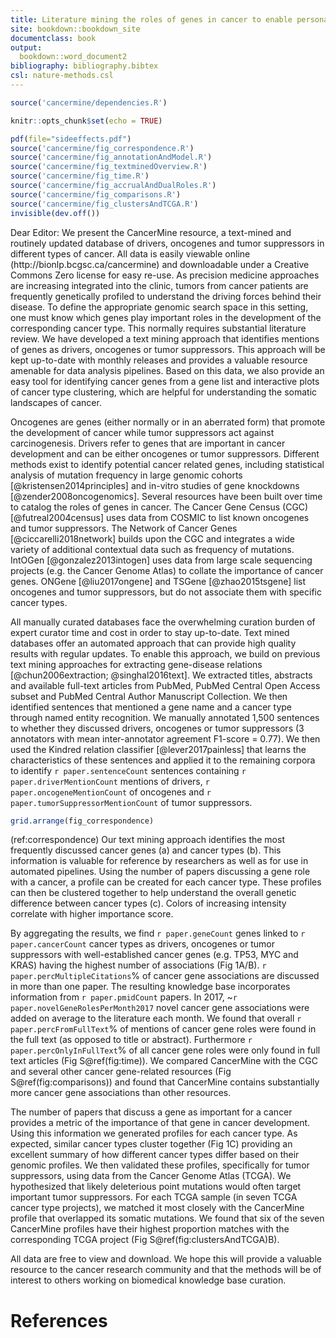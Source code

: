 ```yaml
---
title: Literature mining the roles of genes in cancer to enable personalized cancer treatment
site: bookdown::bookdown_site
documentclass: book
output:
  bookdown::word_document2
bibliography: bibliography.bibtex
csl: nature-methods.csl
---
```


```r
source('cancermine/dependencies.R')

knitr::opts_chunk$set(echo = TRUE)
```

```r
pdf(file="sideeffects.pdf")
source('cancermine/fig_correspondence.R')
source('cancermine/fig_annotationAndModel.R')
source('cancermine/fig_textminedOverview.R')
source('cancermine/fig_time.R')
source('cancermine/fig_accrualAndDualRoles.R')
source('cancermine/fig_comparisons.R')
source('cancermine/fig_clustersAndTCGA.R')
invisible(dev.off())
```

Dear Editor: We present the CancerMine resource, a text-mined and routinely updated database of drivers, oncogenes and tumor suppressors in different types of cancer. All data is easily viewable online (http://bionlp.bcgsc.ca/cancermine) and downloadable under a Creative Commons Zero license for easy re-use. As precision medicine approaches are increasing integrated into the clinic, tumors from cancer patients are frequently genetically profiled to understand the driving forces behind their disease. To define the appropriate genomic search space in this setting, one must know which genes play important roles in the development of the corresponding cancer type. This normally requires substantial literature review. We have developed a text mining approach that identifies mentions of genes as drivers, oncogenes or tumor suppressors. This approach will be kept up-to-date with monthly releases and provides a valuable resource amenable for data analysis pipelines. Based on this data, we also provide an easy tool for identifying cancer genes from a gene list and interactive plots of cancer type clustering, which are helpful for understanding the somatic landscapes of cancer.

Oncogenes are genes (either normally or in an aberrated form) that promote the development of cancer while tumor suppressors act against carcinogenesis. Drivers refer to genes that are important in cancer development and can be either oncogenes or tumor suppressors. Different methods exist to identify potential cancer related genes, including statistical analysis of mutation frequency in large genomic cohorts [@kristensen2014principles] and in-vitro studies of gene knockdowns [@zender2008oncogenomics]. Several resources have been built over time to catalog the roles of genes in cancer. The Cancer Gene Census (CGC) [@futreal2004census] uses data from COSMIC to list known oncogenes and tumor suppressors. The Network of Cancer Genes [@ciccarelli2018network] builds upon the CGC and integrates a wide variety of additional contextual data such as frequency of mutations. IntOGen [@gonzalez2013intogen] uses data from large scale sequencing projects (e.g. the Cancer Genome Atlas) to collate the importance of cancer genes. ONGene [@liu2017ongene] and TSGene [@zhao2015tsgene] list oncogenes and tumor suppressors, but do not associate them with specific cancer types. 

All manually curated databases face the overwhelming curation burden of expert curator time and cost in order to stay up-to-date. Text mined databases offer an automated approach that can provide high quality results with regular updates. To enable this approach, we build on previous text mining approaches for extracting gene-disease relations [@chun2006extraction; @singhal2016text]. We extracted titles, abstracts and available full-text articles from PubMed, PubMed Central Open Access subset and PubMed Central Author Manuscript Collection. We then identified sentences that mentioned a gene name and a cancer type through named entity recognition. We manually annotated 1,500 sentences to whether they discussed drivers, oncogenes or tumor suppressors (3 annotators with mean inter-annotator agreement F1-score = 0.77). We then used the Kindred relation classifier [@lever2017painless]  that learns the characteristics of these sentences and applied it to the remaining corpora to identify `r paper.sentenceCount` sentences containing `r paper.driverMentionCount` mentions of drivers, `r paper.oncogeneMentionCount` of oncogenes and `r paper.tumorSuppressorMentionCount` of tumor suppressors.

```r
grid.arrange(fig_correspondence)
```

(ref:correspondence) Our text mining approach identifies the most frequently discussed cancer genes (a) and cancer types (b). This information is valuable for reference by researchers as well as for use in automated pipelines. Using the number of papers discussing a gene role with a cancer, a profile can be created for each cancer type. These profiles can then be clustered together to help understand the overall genetic difference between cancer types (c). Colors of increasing intensity correlate with higher importance score.

By aggregating the results, we find `r paper.geneCount` genes linked to `r paper.cancerCount` cancer types as drivers, oncogenes or tumor suppressors with well-established cancer genes (e.g. TP53, MYC and KRAS) having the highest number of associations (Fig 1A/B). `r paper.percMultipleCitations`% of cancer gene associations are discussed in more than one paper. The resulting knowledge base incorporates information from `r paper.pmidCount` papers. In 2017, ~`r paper.novelGeneRolesPerMonth2017` novel cancer gene associations were added on average to the literature each month. We found that overall `r paper.percFromFullText`% of mentions of cancer gene roles were found in the full text (as opposed to title or abstract). Furthermore `r paper.percOnlyInFullText`% of all cancer gene roles were only found in full text articles (Fig S\@ref(fig:time)). We compared CancerMine with the CGC and several other cancer gene-related resources (Fig S\@ref(fig:comparisons)) and found that CancerMine contains substantially more cancer gene associations than other resources. 

The number of papers that discuss a gene as important for a cancer provides a metric of the importance of that gene in cancer development. Using this information we generated profiles for each cancer type.  As expected, similar cancer types cluster together (Fig 1C) providing an excellent summary of how different cancer types differ based on their genomic profiles. We then validated these profiles, specifically for tumor suppressors, using data from the Cancer Genome Atlas (TCGA). We hypothesized that likely deleterious point mutations would often target important tumor suppressors. For each TCGA sample (in seven TCGA cancer type projects), we matched it most closely with the CancerMine profile that overlapped its somatic mutations. We found that six of the seven CancerMine profiles have their highest proportion matches with the corresponding TCGA project (Fig S\@ref(fig:clustersAndTCGA)B).

All data are free to view and download. We hope this will provide a valuable resource to the cancer research community and that the methods will be of interest to others working on biomedical knowledge base curation.

# References
